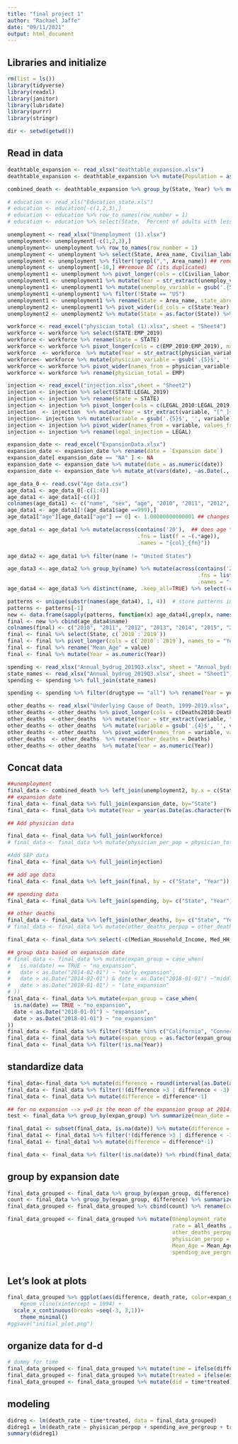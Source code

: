 ```yaml
---
title: "final project 1"
author: "Rachael Jaffe"
date: "09/11/2021"
output: html_document
---
```

## Libraries and initialize
```r
rm(list = ls())
library(tidyverse)
library(readxl)
library(janitor)
library(lubridate) 
library(purrr)
library(stringr)

dir <- setwd(getwd())

```


## Read in data
```r
deathtable_expansion <- read_xlsx("deathtable_expansion.xlsx")
deathtable_expansion <- deathtable_expansion %>% mutate(Population = as.numeric(Population))

combined_death <- deathtable_expansion %>% group_by(State, Year) %>% mutate(all_deaths = sum(Deaths), all_pop = sum(Population, na.rm=TRUE), rate = all_deaths/all_pop) %>% distinct(State, Year, .keep_all = TRUE) %>% select(State, Year, all_deaths, all_pop, rate)
```

```r
# education <- read_xls("Education_state.xls") 
# education <- education[-c(1,2,3),]
# education <- education %>% row_to_names(row_number = 1)
# education <- education %>% select(State, `Percent of adults with less than a high school diploma, 2015-19`:`Percent of adults with a bachelor's degree or higher, 2015-19`)
```

```r
unemployment <- read_xlsx("Unemployment (1).xlsx")
unemployment<- unemployment[-c(1,2,3),]
unemployment<- unemployment %>% row_to_names(row_number = 1)
unemployment <- unemployment %>% select(State, Area_name, Civilian_labor_force_2010:Med_HH_Income_Percent_of_State_Total_2019)
unemployment <- unemployment %>% filter(!grepl(",", Area_name)) ## remove counties
unemployment <- unemployment[-10,] ##remove DC (its duplicated)
unemployment1 <- unemployment %>% pivot_longer(cols = c(Civilian_labor_force_2010:Med_HH_Income_Percent_of_State_Total_2019), names_to = "unemploy_variable") 
unemployment1 <- unemployment1 %>% mutate(Year = str_extract(unemploy_variable, "[^_]+$")) %>% mutate(Year = as.numeric(Year)) ## get year from each variable
unemployment1 <- unemployment1 %>% mutate(unemploy_variable = gsub('.{5}$', '', unemploy_variable)) ## remove year from variable name
unemployment1 <-unemployment1 %>% filter(!State == "US")
unemployment1 <- unemployment1 %>% rename(State = Area_name, state_abrev = State)
unemployment2 <- unemployment1 %>% pivot_wider(id_cols = c(State:Year), names_from = unemploy_variable, values_from = value)
unemployment2 <- unemployment2 %>% mutate(State = as.factor(State)) %>%mutate_if(is.character,as.numeric)

```
```r
workforce <- read_excel("physician_total (1).xlsx", sheet = "Sheet4")
workforce <- workforce %>% select(STATE:EMP_2019)
workforce <- workforce %>% rename(State = STATE)
workforce <- workforce %>% pivot_longer(cols = c(EMP_2010:EMP_2019), names_to = "physician_variable")
workforce  <- workforce  %>% mutate(Year = str_extract(physician_variable, "[^_]+$")) %>% mutate(Year = as.numeric(Year))
workforce<- workforce %>% mutate(physician_variable = gsub('.{5}$', '', physician_variable)) ## remove year from variable name
workforce <- workforce %>% pivot_wider(names_from = physician_variable, values_from = value)
workforce <- workforce %>% rename(physician_total = EMP)
```

```r
injection <- read_excel("injection.xlsx",sheet = "Sheet2")
injection <- injection %>% select(STATE:LEGAL_2019)
injection <- injection %>% rename(State = STATE)
injection <- injection %>% pivot_longer(cols = c(LEGAL_2010:LEGAL_2019), names_to = "variable")
injection  <- injection  %>% mutate(Year = str_extract(variable, "[^_]+$")) %>% mutate(Year = as.numeric(Year))
injection<- injection %>% mutate(variable = gsub('.{5}$', '', variable)) ## remove year from variable name
injection <- injection %>% pivot_wider(names_from = variable, values_from = value)
injection <- injection %>% rename(legal_injection = LEGAL)
```


```r
expansion_date <- read_excel("ExpansionData.xlsx")
expansion_date <- expansion_date %>% rename(date = `Expansion date`)
expansion_date[ expansion_date == "NA" ] <- NA
expansion_date <- expansion_date %>% mutate(date = as.numeric(date))
expansion_date <- expansion_date %>% mutate_at(vars(date), ~as.Date(., origin = "1899-12-30"))

```

```r
age_data_0 <- read.csv("Age data.csv")
age_data1 <- age_data_0[-c(1:4)]
age_data1 <- age_data1[-c(4)]
colnames(age_data1) <- c("name", "sex", "age", "2010", "2011", "2012", "2013", "2014", "2015", "2016", "2017", "2018", "2019")
age_data1 <- age_data1[!(age_data1$age ==999),] 
age_data1["age"][age_data1["age"] == 0] <- 1.00000000000001 ## changes age 0 to 1 so that we can get the total people

age_data1 <- age_data1 %>% mutate(across(contains('20'),  ## does age * # people per year so we can do the median
                                         .fns = list(f = ~(.*age)), 
                                         .names = "{col}_{fn}")) 
                                  
age_data2 <- age_data1 %>% filter(name != "United States") 

age_data3 <- age_data2 %>% group_by(name) %>% mutate(across(contains('20'), 
                                                            .fns = list(s = ~(sum(.))), 
                                                            .names = "{col}_{fn}")) 
age_data4 <- age_data3 %>% distinct(name, .keep_all=TRUE) %>% select(-c(sex, age)) %>% select(name, c(`2010_s`:`2019_f_s`))

patterns <- unique(substr(names(age_data4), 1, 4))  # store patterns in a vector
patterns <- patterns[-1]
new <- data.frame(sapply(patterns, function(x) age_data4[,grep(x, names(age_data4))][2] / age_data4[,grep(x, names(age_data4))][1]))  # loop through
final <- new %>% cbind(age_data4$name)
colnames(final) <- c("2010", "2011", "2012", "2013", "2014", "2015", "2016", "2017", "2018", "2019", "State")
final <- final %>% select(State, c(`2010`:`2019`))
final <- final %>% pivot_longer(cols = c(`2010`:`2019`), names_to = "Year")
final <- final %>% rename("Mean_Age" = value)
final <- final %>% mutate(Year = as.numeric(Year))
```


```r
spending <- read_xlsx("Annual_bydrug_2019Q3.xlsx", sheet = "Annual_bydrug_2019Q3")
state_names <- read_xlsx("Annual_bydrug_2019Q3.xlsx", sheet = "Sheet1")
spending <- spending %>% full_join(state_names)

spending <- spending %>% filter(drugtype == "all") %>% rename(Year = year) %>% select(State, Year, imprx:percap_unadjmedamt)
```


```r
other_deaths <- read_xlsx("Underlying Cause of Death, 1999-2019.xlsx", sheet = "All Cause of Death")
other_deaths <- other_deaths %>% pivot_longer(cols = c(Deaths2010:Deaths2019), names_to = "variable")
other_deaths  <-other_deaths  %>% mutate(Year = str_extract(variable, "[^s]+$")) %>% mutate(Year = as.numeric(Year))
other_deaths <- other_deaths  %>% mutate(variable = gsub('.{4}$', '', variable)) ## remove year from variable name
other_deaths <- other_deaths  %>% pivot_wider(names_from = variable, values_from = value)
other_deaths  <- other_deaths  %>% rename(other_deaths = Deaths)
other_deaths <- other_deaths  %>% mutate(Year = as.numeric(Year))
```


## Concat data
```r

##unemployment
final_data <- combined_death %>% left_join(unemployment2, by.x = c(State, Year), by.y=c(State, Year))
## expansion date
final_data <- final_data %>% full_join(expansion_date, by="State")
final_data <- final_data %>% mutate(Year = year(as.Date(as.character(Year), format = "%Y")))

## Add physician data

final_data <- final_data %>% full_join(workforce)
# final_data <- final_data %>% mutate(physician_per_pop = physician_total/all_pop)

#Add SEP data
final_data <- final_data %>% full_join(injection)

## add age data
final_data <- final_data %>% left_join(final, by = c("State", "Year"))

## spending data
final_data <- final_data %>% left_join(spending, by= c("State", "Year") )

## other deaths
final_data <- final_data %>% left_join(other_deaths, by= c("State", "Year") )
# final_data <- final_data %>% mutate(other_deaths_perpop = other_deaths/all_pop)

final_data <- final_data %>% select(-c(Median_Household_Income, Med_HH_Income_Percent_of_State_Total))
```

```r
## group data based on expansion date
# final_data <- final_data %>% mutate(expan_group = case_when(
#   is.na(date) == TRUE ~ "no_expansion",
#   date < as.Date("2014-02-01") ~ "early_expansion",
#   date > as.Date("2014-02-01") & date < as.Date("2018-01-01") ~"middle_expansion",
#   date > as.Date("2018-01-01") ~ "late_expansion"
# ))
final_data <- final_data %>% mutate(expan_group = case_when(
  is.na(date) == TRUE ~ "no_expansion",
  date < as.Date("2018-01-01") ~ "expansion",
  date > as.Date("2018-01-01") ~ "no_expansion"
))
final_data <- final_data %>% filter(!State %in% c("California", "Connecticut", "District of Columbia", "Minnestoa", "Washington", "Colorado"))
final_data <- final_data %>% mutate(expan_group = as.factor(expan_group))
final_data <- final_data %>% filter(!is.na(Year))
```

## standardize data

```r
final_data<-final_data %>% mutate(difference = round(interval(as.Date(as.character(Year), format = "%Y"),as.Date(date) ) /years(1)))
final_data <- final_data %>% filter(!(difference >3 | difference < -3) | is.na(difference))
final_data <- final_data %>% mutate(difference = difference*-1)

## for no expansion --> y=0 is the mean of the expansion group at 2014. 
test <- final_data %>% group_by(expan_group) %>% summarize(mean_date = mean(date, na.rm=TRUE))

final_data1 <- subset(final_data, is.na(date)) %>% mutate(difference = round(interval(as.Date(as.character(Year), format = "%Y"),as.Date(as.character(2014), format = "%Y") ) /years(1))) 
final_data1 <- final_data1 %>% filter(!(difference >3 | difference < -3) | is.na(difference))
final_data1 <- final_data1 %>% mutate(difference = difference*-1)

final_data <- final_data %>% filter(!is.na(date)) %>% rbind(final_data1)
```




## group by expansion date
```r
final_data_grouped <- final_data %>% group_by(expan_group, difference) %>% select_if(is.numeric) %>% summarise_at(vars(-group_cols(), c(all_deaths, all_pop, Employed, Unemployed, Civilian_labor_force)), sum, na.rm=TRUE)
count <- final_data %>% group_by(expan_group, difference) %>% summarize(count = n()) %>% pull(count)
final_data_grouped <- final_data_grouped %>% cbind(count) %>% rename(count = ...21)

final_data_grouped <- final_data_grouped %>% mutate(Unemployment_rate  = Unemployed / Civilian_labor_force,
                                                    rate = all_deaths / all_pop,
                                                    other_deaths_perpop = other_deaths / all_pop,
                                                    phyisican_perpop = physician_total/all_pop,
                                                    Mean_Age = Mean_Age /count,
                                                    spending_ave_pergroup = unadjmedamt / count) %>% rename(death_rate= rate)
                                          
```


## Let's look at plots
```r
final_data_grouped %>% ggplot(aes(difference, death_rate, color=expan_group))+stat_summary(geom = 'line') +
    #geom_vline(xintercept = 1994) +
  scale_x_continuous(breaks =seq(-3, 3,1))+
    theme_minimal()
#ggsave("initial_plot.png")
```

## organize data for d-d 
```r
# dummy for time
final_data_grouped <- final_data_grouped %>% mutate(time = ifelse(difference >=0, 1, 0 ))
final_data_grouped <- final_data_grouped %>% mutate(treated = ifelse(expan_group == "expansion", 1, 0))
final_data_grouped <- final_data_grouped %>% mutate(did = time*treated)


```

## modeling
```r
didreg <- lm(death_rate ~ time*treated, data = final_data_grouped)
didreg1 = lm(death_rate ~ phyisican_perpop + spending_ave_pergroup + treated*time, data = final_data_grouped)
summary(didreg1)
```

